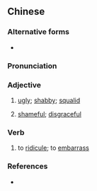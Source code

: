 {{also|寒碜}}
==Chinese==
{{zh-forms|s=寒碜}}

===Alternative forms===
* {{zh-l|寒傖|hánchen, háncāng}}

===Pronunciation===
{{zh-pron
|m=hánchen
|c=hon4 cam2
|cat=a
}}

===Adjective===
{{zh-adj}}

# {{lb|zh|slang}} [[ugly]]; [[shabby]]; [[squalid]]
#: {{zh-x|他 的 房子 又 小 又 寒磣{chen}。|His house was small and '''shabby'''.}}
# {{lb|zh|slang}} [[shameful]]; [[disgraceful]]
#: {{zh-x|又 沒 考 上，寒磣{chen} 死 了。|I failed the test again, how '''embarrassing'''!}}

===Verb===
{{zh-verb}}

# {{lb|zh|slang}} to [[ridicule]]; to [[embarrass]]

===References===
* {{cite-web|url=http://www.baidu.com|title=寒碜|work=baidu|language=Mandarin/English|accessdate=2009-08-27}}